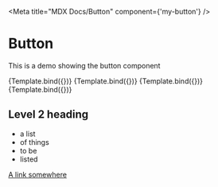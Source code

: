 
<Meta title="MDX Docs/Button" component={'my-button'} />

# Button

This is a demo showing the button component


<Canvas>
  <Story name="Primary" args={{ primary: true, label: 'Button' }}>
    {Template.bind({})}
  </Story>
  <Story name="Secondary" args={{ label: 'Button' }}>
    {Template.bind({})}
  </Story>
  <Story name="Large" args={{ size: 'large', label: 'Button' }}>
    {Template.bind({})}
  </Story>
  <Story name="Small" args={{ size: 'small', label: 'Button' }}>
    {Template.bind({})}
  </Story>
</Canvas>

## Level 2 heading

- a list
- of things
- to be
- listed

[A link somewhere](./foo.js)

